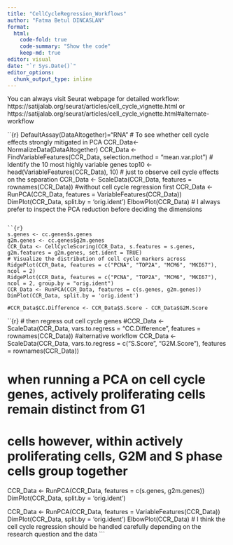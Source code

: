 ```yaml
---
title: "CellCycleRegression_Workflows"
author: "Fatma Betul DINCASLAN"
format:
  html:
    code-fold: true
    code-summary: "Show the code"
    keep-md: true
editor: visual
date: "`r Sys.Date()`"
editor_options: 
  chunk_output_type: inline
---
```

You can always visit Seurat webpage for detailed workflow: https://satijalab.org/seurat/articles/cell_cycle_vignette.html
or https://satijalab.org/seurat/articles/cell_cycle_vignette.html#alternate-workflow

``{r}
DefaultAssay(DataAltogether)="RNA"
# To see whether cell cycle effects strongly mitigated in PCA
CCR_Data<- NormalizeData(DataAltogether)
CCR_Data <- FindVariableFeatures(CCR_Data, selection.method = "mean.var.plot")
# Identify the 10 most highly variable genes
top10 <- head(VariableFeatures(CCR_Data), 10)
# just to observe cell cycle effects on the separation
CCR_Data <- ScaleData(CCR_Data, features = rownames(CCR_Data)) #without cell cycle regression first
CCR_Data <- RunPCA(CCR_Data, features = VariableFeatures(CCR_Data))
DimPlot(CCR_Data, split.by = 'orig.ident')
ElbowPlot(CCR_Data) # I always prefer to inspect the PCA reduction before deciding the dimensions
```

``{r}
s.genes <- cc.genes$s.genes
g2m.genes <- cc.genes$g2m.genes
CCR_Data <- CellCycleScoring(CCR_Data, s.features = s.genes, g2m.features = g2m.genes, set.ident = TRUE)
# Visualize the distribution of cell cycle markers across
RidgePlot(CCR_Data, features = c("PCNA", "TOP2A", "MCM6", "MKI67"), ncol = 2)
RidgePlot(CCR_Data, features = c("PCNA", "TOP2A", "MCM6", "MKI67"), ncol = 2, group.by = "orig.ident")
CCR_Data <- RunPCA(CCR_Data, features = c(s.genes, g2m.genes))
DimPlot(CCR_Data, split.by = 'orig.ident')

#CCR_Data$CC.Difference <- CCR_Data$S.Score - CCR_Data$G2M.Score
```

``{r}
# then regress out cell cycle genes
#CCR_Data <- ScaleData(CCR_Data, vars.to.regress = "CC.Difference", features = rownames(CCR_Data)) #alternative workflow
CCR_Data <- ScaleData(CCR_Data, vars.to.regress = c("S.Score", "G2M.Score"), features = rownames(CCR_Data))

# when running a PCA on cell cycle genes, actively proliferating cells remain distinct from G1
# cells however, within actively proliferating cells, G2M and S phase cells group together
CCR_Data <- RunPCA(CCR_Data, features = c(s.genes, g2m.genes))
DimPlot(CCR_Data, split.by = 'orig.ident')

CCR_Data <- RunPCA(CCR_Data, features = VariableFeatures(CCR_Data))
DimPlot(CCR_Data, split.by = 'orig.ident')
ElbowPlot(CCR_Data)
# I think the cell cycle regression should be handled carefully depending on the research question and the data
```
